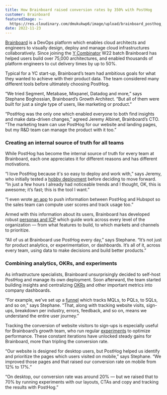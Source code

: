 ```yaml
---
title: How Brainboard raised conversion rates by 350% with PostHog
customer: Brainboard
featuredImage: >-
  https://res.cloudinary.com/dmukukwp6/image/upload/brainboard_posthog_06aea14aa8.png
date: 2022-11-23
---
```


[Brainboard](https://www.brainboard.co/) is a DevOps platform which enables cloud architects and engineers to visually design, deploy and manage cloud infrastructures collaboratively. Since joining the [Y Combinator](/customers/ycombinator) W22 batch Brainboard has helped users build over 75,000 architectures, and enabled thousands of platform engineers to cut delivery times by up to 50%.

Typical for a YC start-up, Brainboard’s team had ambitious goals for what they wanted to achieve with their product data. The team considered many different tools before ultimately choosing PostHog. 

“We tried Segment, Metabase, Mixpanel, Datadog and more,” says Stephane Boghossian, Brainboard’s Growth Architect. “But all of them were built for just a single type of users, like marketing or product.”

“PostHog was the only one which enabled everyone to both find insights and make data-driven changes,” agreed Jeremy Albinet, Brainboard’s CTO. “The marketing team can use PostHog for our website and landing pages, but my R&D team can manage the product with it too.”

### Creating an internal source of truth for all teams

While PostHog has become the internal source of truth for every team at Brainboard, each one appreciates it for different reasons and has different motivations. 

“I love PostHog because it's so easy to deploy and work with,” says Jeremy, who initially tested a [hobby deployment](/docs/self-host/open-source/deployment) before deciding to move forward. “In just a few hours I already had noticeable trends and I thought, OK, this is awesome; it’s fast; this is the tool I want.”

“I even wrote [an app](/apps) to push information between PostHog and Hubspot so the sales team can compute user scores and track usage too.”

<BorderWrapper>
<Quote
    imageSource="/images/customers/stephane.jpg"
    size="md"
    name="Stephane Boghossian"
    title="Growth Architect, Brainboard"
    quote={`“PostHog is the only tool that allows me to actually make changes and measure if they work or not. Other tools have nice graphs and such, but you can't do actionable things with them. You can with PostHog.”`}
/>
</BorderWrapper>

Armed with this information about its users, Brainboard has developed robust [personas and ICP](/newsletter/ideal-customer-profile-framework) which guide work across every level of the organization — from what features to build, to which markets and channels to prioritize. 

“All of us at Brainboard use PostHog every day,” says Stephane. “It’s not just for product analytics, or experimentation, or dashboards. It’s all of it, across every team, using data to make decisions and build better products.”

### Combining analytics, OKRs, and experiments

As infrastructure specialists, Brainboard unsurprisingly decided to self-host PostHog and manage its own deployment. Soon afterward, the team started building insights and centralizing [OKRs](/blog/north-star-metrics) and other important metrics into company dashboards.

“For example, we've set up a [funnel](/product/funnels) which tracks MQLs, to PQLs, to SQLs, and so on," says Stephane. "That, along with tracking website visits, sign-ups, breakdown per industry, errors, feedback, and so on, means we understand the entire user journey.”

Tracking the conversion of website visitors to sign-ups is especially useful for Brainboard’s growth team, who run regular [experiments](/product/experimentation-suite) to optimize performance. These constant iterations have unlocked steady gains for Brainboard, more than tripling the conversion rate. 

“Our website is designed for desktop users, but PostHog helped us identify and prioritize the pages which users visited on mobile,” says Stephane. “We improved those pages and that raised our conversion rate on mobile from 12% to 17%.”

“On desktop, our conversion rate was around 20% — but we raised that to 70% by running experiments with our layouts, CTAs and copy and tracking the results with PostHog.”
